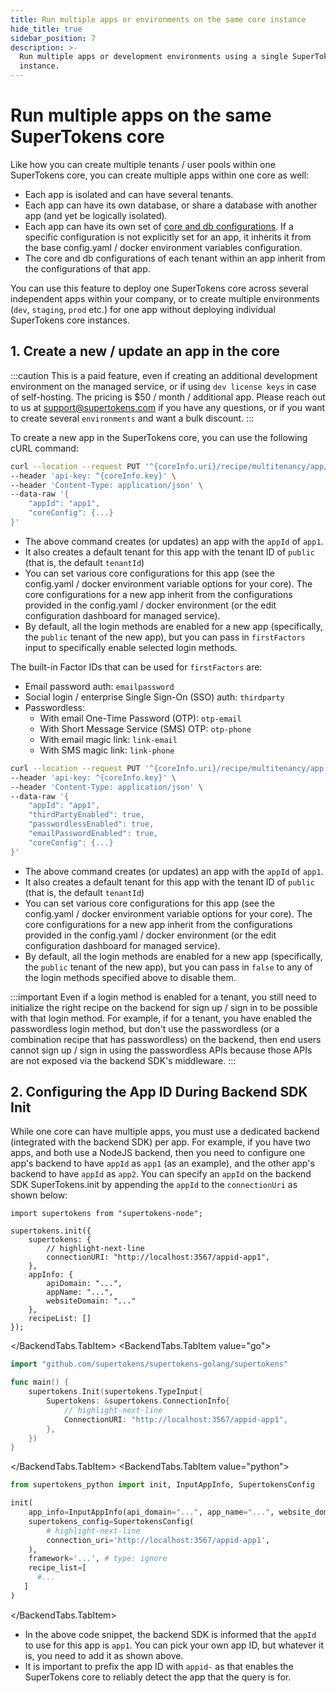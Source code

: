```yaml
---
title: Run multiple apps or environments on the same core instance
hide_title: true
sidebar_position: 7
description: >-
  Run multiple apps or development environments using a single SuperTokens core
  instance.
---
```




# Run multiple apps on the same SuperTokens core

Like how you can create multiple tenants / user pools within one SuperTokens core, you can create multiple apps within one core as well:
- Each app is isolated and can have several tenants.
- Each app can have its own database, or share a database with another app (and yet be logically isolated).
- Each app can have its own set of [core and db configurations](https://github.com/supertokens/supertokens-core/blob/master/config.yaml). If a specific configuration is not explicitly set for an app, it inherits it from the base config.yaml / docker environment variables configuration.
- The core and db configurations of each tenant within an app inherit from the configurations of that app.

You can use this feature to deploy one SuperTokens core across several independent apps within your company, or to create multiple environments (`dev`, `staging`, `prod` etc.) for one app without deploying individual SuperTokens core instances.

## 1. Create a new / update an app in the core

:::caution
This is a paid feature, even if creating an additional development environment on the managed service, or if using `dev license keys` in case of self-hosting. The pricing is $50 / month / additional app. Please reach out to us at [support@supertokens.com](mailto:support@supertokens.com) if you have any questions, or if you want to create several `environments` and want a bulk discount.
:::

To create a new app in the SuperTokens core, you can use the following cURL command:

```bash
curl --location --request PUT '^{coreInfo.uri}/recipe/multitenancy/app/v2' \
--header 'api-key: ^{coreInfo.key}' \
--header 'Content-Type: application/json' \
--data-raw '{
    "appId": "app1",
    "coreConfig": {...}
}'
```

- The above command creates (or updates) an app with the `appId` of `app1`.
- It also creates a default tenant for this app with the tenant ID of `public` (that is, the default `tenantId`)
- You can set various core configurations for this app (see the config.yaml / docker environment variable options for your core). The core configurations for a new app inherit from the configurations provided in the config.yaml / docker environment (or the edit configuration dashboard for managed service).
- By default, all the login methods are enabled for a new app (specifically, the `public` tenant of the new app), but you can pass in `firstFactors` input to specifically enable selected login methods.

The built-in Factor IDs that can be used for `firstFactors` are:
- Email password auth: `emailpassword`
- Social login / enterprise Single Sign-On (SSO) auth: `thirdparty`
- Passwordless:
    - With email One-Time Password (OTP): `otp-email`
    - With Short Message Service (SMS) OTP: `otp-phone`
    - With email magic link: `link-email`
    - With SMS magic link: `link-phone`

```bash
curl --location --request PUT '^{coreInfo.uri}/recipe/multitenancy/app' \
--header 'api-key: ^{coreInfo.key}' \
--header 'Content-Type: application/json' \
--data-raw '{
    "appId": "app1",
    "thirdPartyEnabled": true,
    "passwordlessEnabled": true,
    "emailPasswordEnabled": true,
    "coreConfig": {...}
}'
```

- The above command creates (or updates) an app with the `appId` of `app1`.
- It also creates a default tenant for this app with the tenant ID of `public` (that is, the default `tenantId`)
- You can set various core configurations for this app (see the config.yaml / docker environment variable options for your core). The core configurations for a new app inherit from the configurations provided in the config.yaml / docker environment (or the edit configuration dashboard for managed service).
- By default, all the login methods are enabled for a new app (specifically, the `public` tenant of the new app), but you can pass in `false` to any of the login methods specified above to disable them.

:::important
Even if a login method is enabled for a tenant, you still need to initialize the right recipe on the backend for sign up / sign in to be possible with that login method. For example, if for a tenant, you have enabled the passwordless login method, but don't use the passwordless (or a combination recipe that has passwordless) on the backend, then end users cannot sign up / sign in using the passwordless APIs because those APIs are not exposed via the backend SDK's middleware.
:::

## 2. Configuring the App ID During Backend SDK Init

While one core can have multiple apps, you must use a dedicated backend (integrated with the backend SDK) per app. For example, if you have two apps, and both use a NodeJS backend, then you need to configure one app's backend to have `appId` as `app1` (as an example), and the other app's backend to have `appId` as `app2`. You can specify an `appId` on the backend SDK SuperTokens.init by appending the `appId` to the `connectionUri` as shown below:

<BackendTabs>
<BackendTabs.TabItem value="nodejs">

```tsx
import supertokens from "supertokens-node";

supertokens.init({
    supertokens: {
        // highlight-next-line
        connectionURI: "http://localhost:3567/appid-app1",
    },
    appInfo: {
        apiDomain: "...",
        appName: "...",
        websiteDomain: "..."
    },
    recipeList: []
});
```

</BackendTabs.TabItem>
<BackendTabs.TabItem value="go">

```go
import "github.com/supertokens/supertokens-golang/supertokens"

func main() {
	supertokens.Init(supertokens.TypeInput{
		Supertokens: &supertokens.ConnectionInfo{
            // highlight-next-line
			ConnectionURI: "http://localhost:3567/appid-app1",
		},
	})
}

```

</BackendTabs.TabItem>
<BackendTabs.TabItem value="python">

```python
from supertokens_python import init, InputAppInfo, SupertokensConfig

init(
    app_info=InputAppInfo(api_domain="...", app_name="...", website_domain="..."),
    supertokens_config=SupertokensConfig(
        # highlight-next-line
        connection_uri='http://localhost:3567/appid-app1',
    ),
    framework='...', # type: ignore
    recipe_list=[
      #...
   ]
)
```

</BackendTabs.TabItem>
</BackendTabs>

- In the above code snippet, the backend SDK is informed that the `appId` to use for this app is `app1`. You can pick your own app ID, but whatever it is, you need to add it as shown above.
- It is important to prefix the app ID with `appid-` as that enables the SuperTokens core to reliably detect the app that the query is for.
